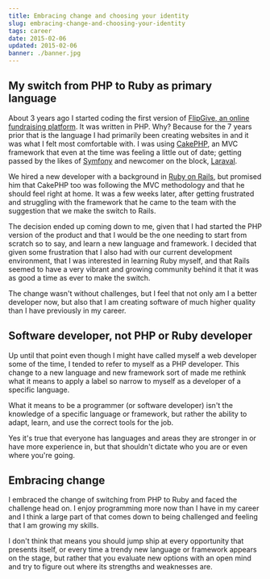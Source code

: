 ```yaml
---
title: Embracing change and choosing your identity
slug: embracing-change-and-choosing-your-identity
tags: career
date: 2015-02-06
updated: 2015-02-06
banner: ./banner.jpg
---
```


## My switch from PHP to Ruby as primary language

About 3 years ago I started coding the first version of [FlipGive, an online fundraising platform](https://www.flipgive.com). It was written in PHP. Why? Because for the 7 years prior that is the language I had primarily been creating websites in and it was what I felt most comfortable with. I was using [CakePHP](http://cakephp.org/), an MVC framework that even at the time was feeling a little out of date; getting passed by the likes of [Symfony](http://symfony.com/) and newcomer on the block, [Laraval](http://laravel.com/).

We hired a new developer with a background in [Ruby on Rails](http://rubyonrails.org/), but promised him that CakePHP too was following the MVC methodology and that he should feel right at home. It was a few weeks later, after getting frustrated and struggling with the framework that he came to the team with the suggestion that we make the switch to Rails.

The decision ended up coming down to me, given that I had started the PHP version of the product and that I would be the one needing to start from scratch so to say, and learn a new language and framework. I decided that given some frustration that I also had with our current development environment, that I was interested in learning Ruby myself, and that Rails seemed to have a very vibrant and growing community behind it that it was as good a time as ever to make the switch.

The change wasn't without challenges, but I feel that not only am I a better developer now, but also that I am creating software of much higher quality than I have previously in my career.

## Software developer, not PHP or Ruby developer

Up until that point even though I might have called myself a web developer some of the time, I tended to refer to myself as a PHP developer. This change to a new language and new framework sort of made me rethink what it means to apply a label so narrow to myself as a developer of a specific language.

What it means to be a programmer (or software developer) isn't the knowledge of a specific language or framework, but rather the ability to adapt, learn, and use the correct tools for the job.

Yes it's true that everyone has languages and areas they are stronger in or have more experience in, but that shouldn't dictate who you are or even where you're going.

## Embracing change

I embraced the change of switching from PHP to Ruby and faced the challenge head on. I enjoy programming more now than I have in my career and I think a large part of that comes down to being challenged and feeling that I am growing my skills.

I don't think that means you should jump ship at every opportunity that presents itself, or every time a trendy new language or framework appears on the stage, but rather that you evaluate new options with an open mind and try to figure out where its strengths and weaknesses are.

